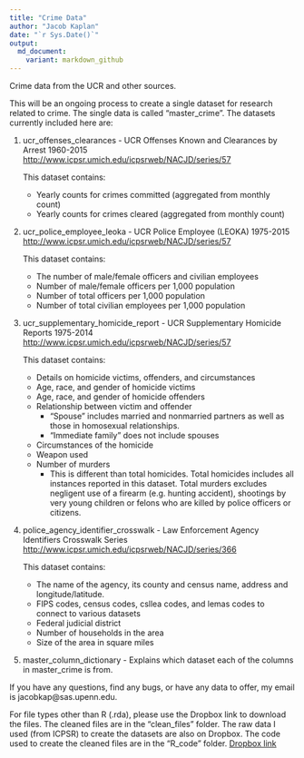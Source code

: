 ```yaml
---
title: "Crime Data"
author: "Jacob Kaplan"
date: "`r Sys.Date()`"
output:  
  md_document:
    variant: markdown_github
---
```


Crime data from the UCR and other sources. 

This will be an ongoing process to create a single dataset for research related to crime. The single data is called "master_crime". The datasets currently included here are:

1. ucr_offenses_clearances - UCR Offenses Known and Clearances by Arrest 1960-2015 [http://www.icpsr.umich.edu/icpsrweb/NACJD/series/57](http://www.icpsr.umich.edu/icpsrweb/NACJD/series/57)      

    This dataset contains:
    * Yearly counts for crimes committed (aggregated from monthly count)
    * Yearly counts for crimes cleared (aggregated from monthly count)
    
2. ucr_police_employee_leoka - UCR Police Employee (LEOKA) 1975-2015 [http://www.icpsr.umich.edu/icpsrweb/NACJD/series/57](http://www.icpsr.umich.edu/icpsrweb/NACJD/series/57)     

    This dataset contains:   
    * The number of male/female officers and civilian employees
    * Number of male/female officers per 1,000 population
    * Number of total officers per 1,000 population
    * Number of total civilian employees per 1,000 population

3. ucr_supplementary_homicide_report - UCR Supplementary Homicide Reports 1975-2014 [http://www.icpsr.umich.edu/icpsrweb/NACJD/series/57](http://www.icpsr.umich.edu/icpsrweb/NACJD/series/57)      

    This dataset contains:
    * Details on homicide victims, offenders, and circumstances
    * Age, race, and gender of homicide victims
    * Age, race, and gender of homicide offenders
    * Relationship between victim and offender
      + "Spouse" includes married and nonmarried partners as well as those in homosexual relationships. 
      + "Immediate family" does not include spouses
    * Circumstances of the homicide
    * Weapon used 
    * Number of murders
      + This is different than total homicides. Total homicides includes all instances reported in this dataset. Total murders excludes negligent use of a firearm (e.g. hunting accident), shootings by very young children or felons who are killed by police officers or citizens.  
      
4. police_agency_identifier_crosswalk - Law Enforcement Agency Identifiers Crosswalk Series [http://www.icpsr.umich.edu/icpsrweb/NACJD/series/366](http://www.icpsr.umich.edu/icpsrweb/NACJD/series/366)   

    This dataset contains:   
    * The name of the agency, its county and census name, address and longitude/latitude.
    * FIPS codes, census codes, csllea codes, and lemas codes to connect to various datasets
    * Federal judicial district
    * Number of households in the area
    * Size of the area in square miles

5. master_column_dictionary - Explains which dataset each of the columns in master_crime is from. 


If you have any questions, find any bugs, or have any data to offer, my email is jacobkap@sas.upenn.edu.


For file types other than R (.rda), please use the Dropbox link to download the files. The cleaned files are in the "clean_files" folder. The raw data I used (from ICPSR) to create the datasets are also on Dropbox. The code used to create the cleaned files are in the "R_code" folder.  [Dropbox link](https://www.dropbox.com/sh/9jy8ds057h7m00d/AACC082n_hahaKooNnxuJBs7a?dl=0)